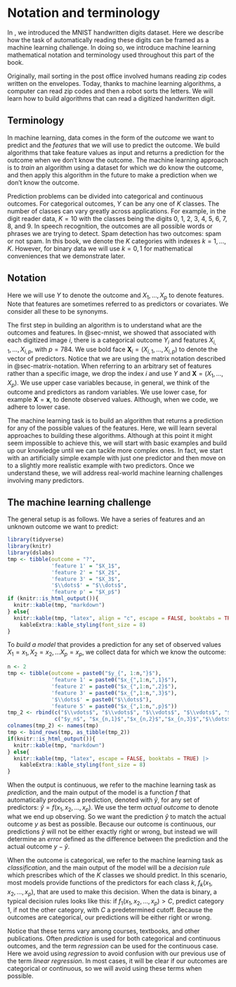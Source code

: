 # Notation and terminology

In \ref{@mnist}, we introduced the MNIST handwritten digits dataset. Here we describe how the task of automatically reading these digits can be framed as a machine learning challenge. In doing so, we introduce machine learning mathematical notation and terminology used throughout this part of the book.

Originally, mail sorting in the post office involved humans reading zip codes written on the envelopes. Today, thanks to machine learning algorithms, a computer can read zip codes and then a robot sorts the letters. We will learn how to build algorithms that can read a digitized handwritten digit.


## Terminology

In machine learning, data comes in the form of the *outcome* we want to predict and the *features* that we will use to predict the outcome. We build algorithms that take feature values as input and returns a prediction for the outcome when we don't know the outcome. The machine learning approach is to *train* an algorithm using a dataset for which we do know the outcome, and then apply this algorithm in the future to make a prediction when we don't know the outcome.

Prediction problems can be divided into categorical and continuous outcomes. For categorical outcomes, $Y$ can be any one of $K$ classes. The number of classes can vary greatly across applications. For example, in the digit reader data, $K=10$ with the classes being the digits 0, 1, 2, 3, 4, 5, 6, 7, 8, and 9. In speech recognition, the outcomes are all possible words or phrases we are trying to detect. Spam detection has two outcomes: spam or not spam. In this book, we denote the $K$ categories with indexes $k=1,\dots,K$. However, for binary data we will use $k=0,1$ for mathematical conveniences that we demonstrate later.


## Notation

Here we will use $Y$ to denote the outcome and $X_1, \dots, X_p$ to denote features. Note that features are sometimes referred to as predictors or covariates. We consider all these to be synonyms.

The first step in building an algorithm is to understand what are the outcomes and features. In @sec-mnist, we showed that associated with each digitized image $i$, there is a categorical outcome $Y_i$ and features $X_{i,1}, \dots, X_{i,p}$, with $p=784$. We use bold face $\mathbf{X}_i = (X_{i,1}, \dots, X_{i,p})$ to denote the vector of predictors. Notice that we are using the matrix notation described in @sec-matrix-notation. When referring to an arbitrary set of features rather than a specific image, we drop the index $i$ and use $Y$ and $\mathbf{X} = (X_{1}, \dots, X_{p})$. We use upper case variables because, in general, we think of the outcome and predictors as random variables. We use lower case, for example $\mathbf{X} = \mathbf{x}$, to denote observed values. Although, when we code, we adhere to lower case.

The machine learning task is to build an algorithm that returns a prediction for any of the possible values of the features. Here, we will learn several approaches to building these algorithms. Although at this point it might seem impossible to achieve this, we will start with basic examples and build up our knowledge until we can tackle more complex ones. In fact, we start with an artificially simple example with just one predictor and then move on to a slightly more realistic example with two predictors. Once we understand these, we will address real-world machine learning challenges involving many predictors.

## The machine learning challenge

The general setup is as follows. We have a series of features and an unknown outcome we want to predict:

```r
library(tidyverse)
library(knitr)
library(dslabs)
tmp <- tibble(outcome = "?", 
              'feature 1' = "$X_1$",
              'feature 2' = "$X_2$",
              'feature 3' = "$X_3$",
              '$\\dots$' = "$\\dots$",
              'feature p' = "$X_p$")
if (knitr::is_html_output()){
  knitr::kable(tmp, "markdown")
} else{
  knitr::kable(tmp, "latex", align = "c", escape = FALSE, booktabs = TRUE) |>
    kableExtra::kable_styling(font_size = 8)
}
```

To *build a model* that provides a prediction for any set of observed values $X_1=x_1, X_2=x_2, \dots X_p=x_p$, we collect data for which we know the outcome:

```r
n <- 2
tmp <- tibble(outcome = paste0("$y_{", 1:n,"}$"), 
              'feature 1' = paste0("$x_{",1:n,",1}$"),
              'feature 2' = paste0("$x_{",1:n,",2}$"),
              'feature 3' = paste0("$x_{",1:n,",3}$"),
              '$\\dots$' = paste0("$\\dots$"),
              'feature 5' = paste0("$x_{",1:n,",p}$"))
tmp_2 <- rbind(c("$\\vdots$", "$\\vdots$", "$\\vdots$", "$\\vdots$", "$\\ddots$", "$\\vdots$"),
               c("$y_n$", "$x_{n,1}$","$x_{n,2}$","$x_{n,3}$","$\\dots$","$x_{n,p}$"))
colnames(tmp_2) <- names(tmp)
tmp <- bind_rows(tmp, as_tibble(tmp_2))
if(knitr::is_html_output()){
  knitr::kable(tmp, "markdown") 
} else{
  knitr::kable(tmp, "latex", escape = FALSE, booktabs = TRUE) |>
    kableExtra::kable_styling(font_size = 8)
}
```

When the output is continuous, we refer to the machine learning task as *prediction*, and the main output of the model is a function $f$ that automatically produces a prediction, denoted with $\hat{y}$, for any set of predictors: $\hat{y} = f(x_1, x_2, \dots, x_p)$. We use the term *actual outcome* to denote what we end up observing. So we want the prediction $\hat{y}$ to match the actual outcome $y$ as best as possible. Because our outcome is continuous, our predictions $\hat{y}$ will not be either exactly right or wrong, but instead we will determine an *error* defined as the difference between the prediction and the actual outcome $y - \hat{y}$.

When the outcome is categorical, we refer to the machine learning task as *classification*, and the main output of the model will be a *decision rule* which prescribes which of the $K$ classes we should predict. In this scenario, most models provide functions of the predictors for each class $k$, $f_k(x_1, x_2, \dots, x_p)$, that are used to make this decision. When the data is binary, a typical decision rules looks like this: if $f_1(x_1, x_2, \dots, x_p) > C$, predict category 1, if not the other category, with $C$ a predetermined cutoff. Because the outcomes are categorical, our predictions will be either right or wrong.

Notice that these terms vary among courses, textbooks, and other publications. Often *prediction* is used for both categorical and continuous outcomes, and the term *regression* can be used for the continuous case. Here we avoid using *regression* to avoid confusion with our previous use of the term *linear regression*. In most cases, it will be clear if our outcomes are categorical or continuous, so we will avoid using these terms when possible.
